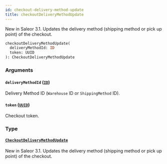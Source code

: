 ```yaml
---
id: checkout-delivery-method-update
title: checkoutDeliveryMethodUpdate
---
```


New in Saleor 3.1. Updates the delivery method (shipping method or pick up point) of the checkout.

```graphql
checkoutDeliveryMethodUpdate(
  deliveryMethodId: ID
  token: UUID
): CheckoutDeliveryMethodUpdate

```

### Arguments

#### `deliveryMethodId` ([`ID`](/developer/api-reference/scalars/id))

Delivery Method ID (`Warehouse` ID or `ShippingMethod` ID).

#### `token` ([`UUID`](/developer/api-reference/scalars/uuid))

Checkout token.

### Type

#### [`CheckoutDeliveryMethodUpdate`](/developer/api-reference/objects/checkout-delivery-method-update)

New in Saleor 3.1. Updates the delivery method (shipping method or pick up point) of the checkout.
